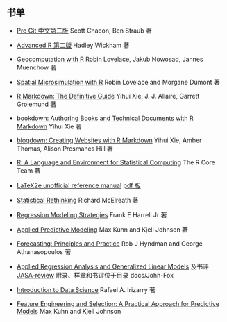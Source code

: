 ## 书单 {#book-list}

- [Pro Git 中文第二版](https://git-scm.com/book/zh/v2) Scott Chacon, Ben Straub 著
- [Advanced R 第二版](https://adv-r.hadley.nz/) Hadley Wickham 著
- [Geocomputation with R](https://geocompr.robinlovelace.net/) Robin Lovelace, Jakub Nowosad, Jannes Muenchow 著
- [Spatial Microsimulation with R](https://spatial-microsim-book.robinlovelace.net/) Robin Lovelace and Morgane Dumont 著
- [R Markdown: The Definitive Guide](https://bookdown.org/yihui/rmarkdown/) Yihui Xie, J. J. Allaire, Garrett Grolemund 著
- [bookdown: Authoring Books and Technical Documents with R Markdown](https://bookdown.org/yihui/bookdown/) Yihui Xie 著
- [blogdown: Creating Websites with R Markdown](https://bookdown.org/yihui/blogdown/) Yihui Xie, Amber Thomas, Alison Presmanes Hill 著
- [R: A Language and Environment for Statistical Computing](https://xiangyun.netlify.com/pdf/refman.pdf) The R Core Team 著
- [LaTeX2e unofficial reference manual](http://tug.ctan.org/tex-archive/info/latex2e-help-texinfo/latex2e.html) [pdf 版](https://xiangyun.netlify.com/pdf/latex2e.pdf)

- [Statistical Rethinking](http://xcelab.net/rm/statistical-rethinking/)  Richard McElreath 著
- [Regression Modeling Strategies](http://biostat.mc.vanderbilt.edu/wiki/Main/RmS) Frank E Harrell Jr 著
- [Applied Predictive Modeling](http://appliedpredictivemodeling.com/) Max Kuhn and Kjell Johnson 著
- [Forecasting: Principles and Practice](https://www.otexts.org/fpp2/) Rob J Hyndman and George Athanasopoulos 著
- [Applied Regression Analysis and Generalized Linear Models](https://socialsciences.mcmaster.ca/jfox/) 及书评 [JASA-review](https://socialsciences.mcmaster.ca/jfox/Books/Applied-Regression-2E/JASA-review.pdf) 附录、样章和书评位于目录 docs/John-Fox

- [Introduction to Data Science](https://rafalab.github.io/dsbook/) Rafael A. Irizarry 著

- [Feature Engineering and Selection: A Practical Approach for Predictive Models](http://www.feat.engineering) Max Kuhn and Kjell Johnson

